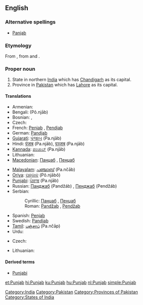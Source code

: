 ==English==
{{wikipedia}}

===Alternative spellings===
* [[Panjab]]

===Etymology===
From {{etyl|fa}} {{term|sc=fa-Arab|پنجاب||Land of the Five Rivers|lang=fa}}, from {{term|sc=fa-Arab|پنج|tr=panj|lang=fa||five}} and {{term|sc=fa-Arab|اب|آب|tr=āb|water|lang=fa}}.

===Proper noun===
{{en-proper noun}}

# State in northern [[India]] which has [[Chandigarh]] as its capital.
# Province in [[Pakistan]] which has [[Lahore]] as its capital.

====Translations====
{{trans-top|state in India}}
* Armenian: {{t-|hy|Փենջաբ|tr=P’enǰab|sc=Armn|xs=Armenian}}
* Bengali: {{BNchar|[[পঞ্জাব]]}} (Pô.njāb)
* Bosnian: {{t-|bs|Pandžab|m}}, {{t-|bs|Pendžab|m}}
* Czech: {{t-|cs|Paňdžáb|m}}
* French: [[Penjab]] {{m}}, [[Pendjab]] {{m}}
* German: [[Pandjab]]
* [[Gujarati]]: [[પંજાબ]] (Pa.njāb)
* Hindi: [[पंजाब]] (Pa.njāb), [[पञ्जाब]] (Pa.njāb)
* [[Kannada]]: [[ಪಂಜಾಬ್]] (Pa.njāb)
* Lithuanian: {{t|lt|Pandžabas|m}}
* [[Macedonian]]: [[Панџаб#Macedonian|Панџаб]] {{m}}, [[Пенџаб#Macedonian|Пенџаб]] {{m}}
{{trans-mid}}
* [[Malayalam]]: [[പഞ്ചാബ്]] (Pa.nčāb)
* [[Oriya]]: [[ପଞ୍ଜାବ]] (Pô.njābô)
* [[Punjabi]]: [[ਪੰਜਾਬ]] (Pa.njāb)
* Russian: [[Панджаб]] (Pandžáb) {{m}}, [[Пенджаб]] (Pendžáb) {{m}}
* Serbian:
*: Cyrillic: [[Панџаб#Serbian|Панџаб]] {{m}}, [[Пенџаб#Serbian|Пенџаб]] {{m}}
*: Roman: [[Pandžab#Serbian|Pandžab]] {{m}}, [[Pendžab#Serbian|Pendžab]] {{m}}
* Spanish: [[Penjab]] {{m}}
* Swedish: [[Pandjab]]
* [[Tamil]]: [[பஞ்சாப்]] (Pa.nčāp)
* Urdu: {{t-|ur|پنجاب|tr=Panjāb|sc=ur-Arab|xs=Urdu}}
{{trans-bottom}}

{{trans-top|province in Pakistan}}
* Czech: {{t-|cs|Paňdžáb|m}}
{{trans-mid}}
* Lithuanian: {{t|lt|pandžabas|m}}
{{trans-bottom}}

====Derived terms====
* [[Punjabi]]

[[Category:India]]
[[Category:Pakistan]]
[[Category:Provinces of Pakistan]]
[[Category:States of India]]

[[et:Punjab]]
[[hi:Punjab]]
[[ku:Punjab]]
[[hu:Punjab]]
[[nl:Punjab]]
[[simple:Punjab]]